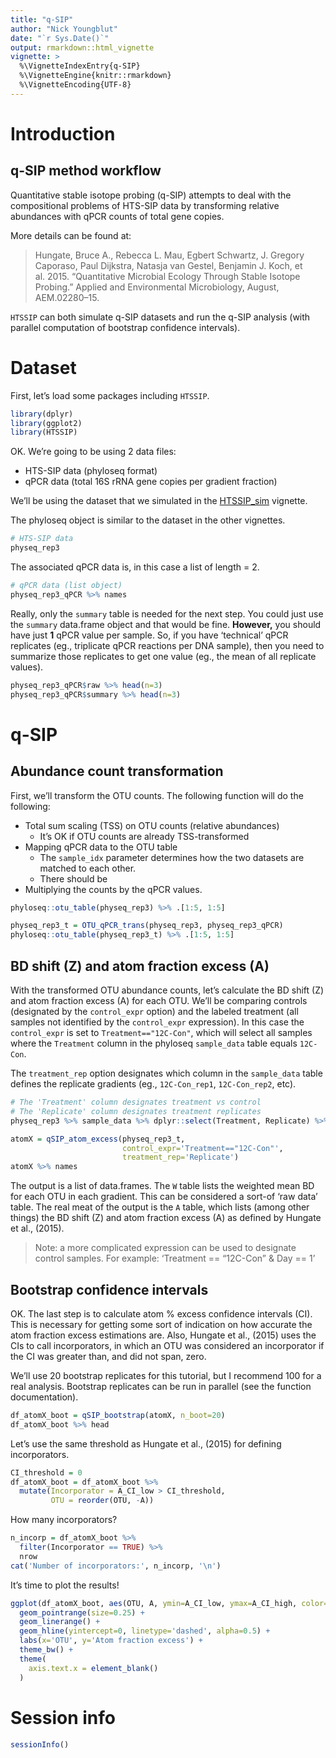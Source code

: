 ```yaml
---
title: "q-SIP"
author: "Nick Youngblut"
date: "`r Sys.Date()`"
output: rmarkdown::html_vignette
vignette: >
  %\VignetteIndexEntry{q-SIP}
  %\VignetteEngine{knitr::rmarkdown}
  %\VignetteEncoding{UTF-8}
---
```


# Introduction

## q-SIP method workflow

Quantitative stable isotope probing (q-SIP) attempts to deal with the compositional problems of HTS-SIP data by transforming relative abundances with qPCR counts of total gene copies. 

More details can be found at: 

> Hungate, Bruce A., Rebecca L. Mau, Egbert Schwartz, J. Gregory Caporaso, Paul Dijkstra, Natasja van Gestel, Benjamin J. Koch, et al. 2015. “Quantitative Microbial Ecology Through Stable Isotope Probing.” Applied and Environmental Microbiology, August, AEM.02280–15.

`HTSSIP` can both simulate q-SIP datasets and run the q-SIP analysis (with parallel computation of bootstrap confidence intervals). 

# Dataset 

First, let's load some packages including `HTSSIP`. 

```r
library(dplyr)
library(ggplot2)
library(HTSSIP)
```

OK. We're going to be using 2 data files: 

* HTS-SIP data (phyloseq format)
* qPCR data (total 16S rRNA gene copies per gradient fraction)

We'll be using the dataset that we simulated in the [HTSSIP_sim](./HTSSIP_sim.html) vignette.

The phyloseq object is similar to the dataset in the other vignettes.

```r
# HTS-SIP data
physeq_rep3
```

The associated qPCR data is, in this case a list of length = 2. 

```r
# qPCR data (list object)
physeq_rep3_qPCR %>% names
```

Really, only the `summary` table is needed for the next step. You could just use the `summary` data.frame object and that would be fine. **However,** you should have just **1** qPCR value per sample. So, if you have 'technical' qPCR replicates (eg., triplicate qPCR reactions per DNA sample), then you need to summarize those replicates to get one value (eg., the mean of all replicate values).

```r
physeq_rep3_qPCR$raw %>% head(n=3)
physeq_rep3_qPCR$summary %>% head(n=3)
```


# q-SIP

## Abundance count transformation

First, we'll transform the OTU counts. The following function will do the following:

* Total sum scaling (TSS) on OTU counts (relative abundances)
    * It's OK if OTU counts are already TSS-transformed 
* Mapping qPCR data to the OTU table 
  * The `sample_idx` parameter determines how the two datasets are matched to each other.
  * There should be 
* Multiplying the counts by the qPCR values. 

```r
phyloseq::otu_table(physeq_rep3) %>% .[1:5, 1:5]
```

```r
physeq_rep3_t = OTU_qPCR_trans(physeq_rep3, physeq_rep3_qPCR)
phyloseq::otu_table(physeq_rep3_t) %>% .[1:5, 1:5]
```
  
## BD shift (Z) and atom fraction excess (A)

With the transformed OTU abundance counts, let's calculate the BD shift (Z) and atom fraction excess (A) for each OTU. We'll be comparing controls (designated by the `control_expr` option) and the labeled treatment (all samples not identified by the `control_expr` expression). In this case the `control_expr` is set to `Treatment=="12C-Con"`, which will select all samples where the `Treatment` column in the phyloseq `sample_data` table equals `12C-Con`. 

The `treatment_rep` option designates which column in the `sample_data` table defines the replicate gradients (eg., `12C-Con_rep1`, `12C-Con_rep2`, etc).

```r
# The 'Treatment' column designates treatment vs control
# The 'Replicate' column designates treatment replicates
physeq_rep3 %>% sample_data %>% dplyr::select(Treatment, Replicate) %>% distinct
```

```r
atomX = qSIP_atom_excess(physeq_rep3_t,
                         control_expr='Treatment=="12C-Con"',
                         treatment_rep='Replicate')
atomX %>% names
```

The output is a list of data.frames. The `W` table lists the weighted mean BD for each OTU in each gradient. This can be considered a sort-of 'raw data' table. The real meat of the output is the `A` table, which lists (among other things) the BD shift (Z) and atom fraction excess (A) as defined by Hungate et al., (2015). 

> Note: a more complicated expression can be used to designate control samples. For example:
'Treatment == "12C-Con" & Day == 1'


## Bootstrap confidence intervals

OK. The last step is to calculate atom % excess confidence intervals (CI). This is necessary for getting some sort of indication on how accurate the atom fraction excess estimations are. Also, Hungate et al., (2015) uses the CIs to call incorporators, in which an OTU was considered an incorporator if the CI was greater than, and did not span, zero. 

We'll use 20 bootstrap replicates for this tutorial, but I recommend 100 for a real analysis. Bootstrap replicates can be run in parallel (see the function documentation). 

```r
df_atomX_boot = qSIP_bootstrap(atomX, n_boot=20)
df_atomX_boot %>% head
```

Let's use the same threshold as Hungate et al., (2015) for defining incorporators. 

```r
CI_threshold = 0
df_atomX_boot = df_atomX_boot %>%
  mutate(Incorporator = A_CI_low > CI_threshold,
         OTU = reorder(OTU, -A))
```


How many incorporators?

```r
n_incorp = df_atomX_boot %>%
  filter(Incorporator == TRUE) %>%
  nrow
cat('Number of incorporators:', n_incorp, '\n')
```

It's time to plot the results!

```r

ggplot(df_atomX_boot, aes(OTU, A, ymin=A_CI_low, ymax=A_CI_high, color=Incorporator)) +
  geom_pointrange(size=0.25) +
  geom_linerange() +
  geom_hline(yintercept=0, linetype='dashed', alpha=0.5) +
  labs(x='OTU', y='Atom fraction excess') +
  theme_bw() +
  theme(
    axis.text.x = element_blank()
  )
```


# Session info

```r
sessionInfo()
```
